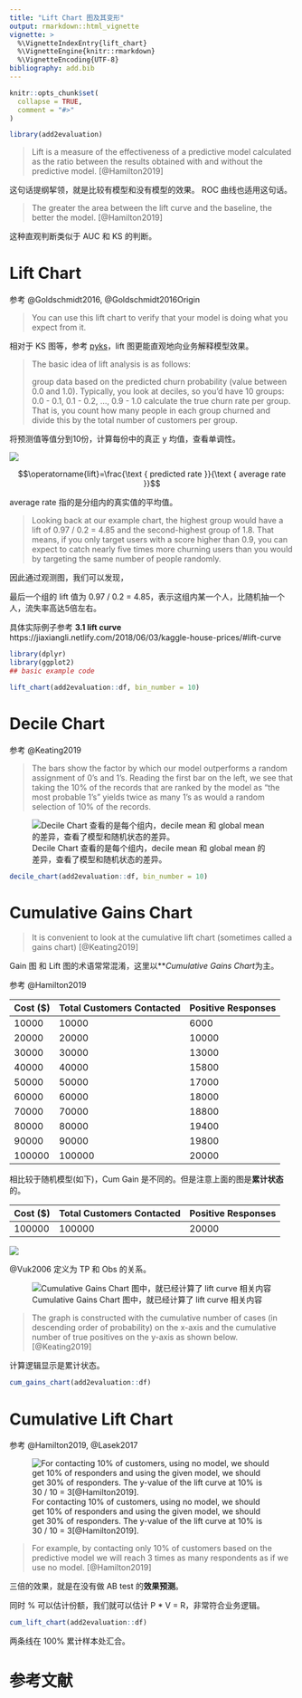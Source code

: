 ```yaml
---
title: "Lift Chart 图及其变形"
output: rmarkdown::html_vignette
vignette: >
  %\VignetteIndexEntry{lift_chart}
  %\VignetteEngine{knitr::rmarkdown}
  %\VignetteEncoding{UTF-8}
bibliography: add.bib
---
```


```r
knitr::opts_chunk$set(
  collapse = TRUE,
  comment = "#>"
)
```

```r
library(add2evaluation)
```


> Lift is a measure of the effectiveness of a predictive model calculated as the ratio between the results obtained with and without the predictive model.
[@Hamilton2019]

这句话提纲挈领，就是比较有模型和没有模型的效果。
ROC 曲线也适用这句话。

> The greater the area between the lift curve and the baseline, the better the model.
[@Hamilton2019]

这种直观判断类似于 AUC 和 KS 的判断。

# Lift Chart

参考 @Goldschmidt2016, @Goldschmidt2016Origin

> You can use this lift chart to verify that your model is doing what you expect from it.

相对于 KS 图等，参考 [pyks](https://github.com/JiaxiangBU/pyks)，lift 图更能直观地向业务解释模型效果。

> The basic idea of lift analysis is as follows:
> 
> group data based on the predicted churn probability (value between 0.0 and 1.0). Typically, you look at deciles, so you'd have 10 groups: 0.0 - 0.1, 0.1 - 0.2, ..., 0.9 - 1.0
> calculate the true churn rate per group. That is, you count how many people in each group churned and divide this by the total number of customers per group.

将预测值等值分到10份，计算每份中的真正 y 均值，查看单调性。

![](https://www.kdnuggets.com/wp-content/uploads/lift-chart-churn-rate.png)

$$\operatorname{lift}=\frac{\text { predicted rate }}{\text { average rate }}$$

$\text { average rate }$指的是分组内的真实值的平均值。

> Looking back at our example chart, the highest group would have a lift of 0.97 / 0.2 = 4.85 and the second-highest group of 1.8. That means, if you only target users with a score higher than 0.9, you can expect to catch nearly five times more churning users than you would by targeting the same number of people randomly.

因此通过观测图，我们可以发现，

最后一个组的 lift 值为 0.97 / 0.2 = 4.85，表示这组内某一个人，比随机抽一个人，流失率高达5倍左右。

具体实际例子参考 **3.1 lift curve** https://jiaxiangli.netlify.com/2018/06/03/kaggle-house-prices/#lift-curve

```r
library(dplyr)
library(ggplot2)
## basic example code
```

```r
lift_chart(add2evaluation::df, bin_number = 10)
```

# Decile Chart

参考 @Keating2019

> The bars show the factor by which our model outperforms a random assignment of 0's and 1's. Reading the first bar on the left, we see that taking the 10% of the records that are ranked by the model as "the most probable 1's" yields twice as many 1's as would a random selection of 10% of the records.

![Decile Chart 查看的是每个组内，decile mean 和 global mean 的差异，查看了模型和随机状态的差异。](https://user-images.githubusercontent.com/15884785/62838085-f9ec0400-bca9-11e9-96e1-b1a0e35191b3.png)


```r
decile_chart(add2evaluation::df, bin_number = 10)
```

# Cumulative Gains Chart


> It is convenient to look at the cumulative lift chart (sometimes called a gains chart) 
[@Keating2019]

Gain 图 和 Lift 图的术语常常混淆，这里以***Cumulative Gains Chart*为主。

参考 @Hamilton2019

Cost ($) | Total Customers Contacted | Positive Responses
-- | -- | --
10000 | 10000 | 6000
20000 | 20000 | 10000
30000 | 30000 | 13000
40000 | 40000 | 15800
50000 | 50000 | 17000
60000 | 60000 | 18000
70000 | 70000 | 18800
80000 | 80000 | 19400
90000 | 90000 | 19800
100000 | 100000 | 20000

相比较于随机模型(如下)，Cum Gain 是不同的。但是注意上面的图是**累计状态**的。


Cost ($) | Total Customers Contacted | Positive Responses
-- | -- | --
100000 | 100000 | 20000

![](https://user-images.githubusercontent.com/15884785/62838184-54399480-bcab-11e9-9a8c-1b294a35c7fb.png)

@Vuk2006 定义为 TP 和 Obs 的关系。



![Cumulative Gains Chart 图中，就已经计算了 lift curve 相关内容](https://user-images.githubusercontent.com/15884785/62837874-3407d680-bca7-11e9-9598-d56c2a2f6466.png)

> The graph is constructed with the cumulative number of cases (in descending order of probability) on the x-axis and the cumulative number of true positives on the y-axis as shown below.
[@Keating2019]

计算逻辑显示是累计状态。


```r
cum_gains_chart(add2evaluation::df)
```


# Cumulative Lift Chart

参考 @Hamilton2019, @Lasek2017

![For contacting 10% of customers, using no model, we should get 10% of responders and using the given model, we should get 30% of responders. The y-value of the lift curve at 10% is 30 / 10 = 3[@Hamilton2019].](https://user-images.githubusercontent.com/15884785/62837918-d1630a80-bca7-11e9-87a0-621bc3df04d4.png)

> For example, by contacting only 10% of customers based on the predictive model we will reach 3 times as many respondents as if we use no model.
[@Hamilton2019]

三倍的效果，就是在没有做 AB test 的**效果预测**。

同时 % 可以估计份额，我们就可以估计 P * V = R，非常符合业务逻辑。

```r
cum_lift_chart(add2evaluation::df)
```

两条线在 100% 累计样本处汇合。

# 参考文献 {-}
